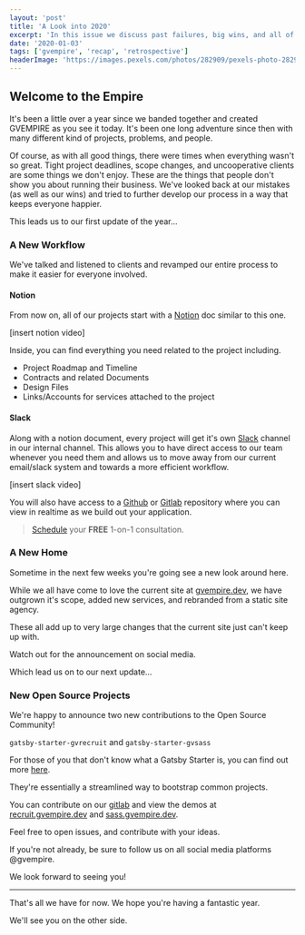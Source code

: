 ```yaml
---
layout: 'post'
title: 'A Look into 2020'
excerpt: 'In this issue we discuss past failures, big wins, and all of the things you can be expecting from us in the next year.'
date: '2020-01-03'
tags: ['gvempire', 'recap', 'retrospective']
headerImage: 'https://images.pexels.com/photos/282909/pexels-photo-282909.jpeg?auto=compress&cs=tinysrgb&dpr=2&h=750&w=1260'
---
```


## Welcome to the Empire

It's been a little over a year since we banded together and created GVEMPIRE as you see it today.
It's been one long adventure since then with many different kind of projects, problems, and people.

Of course, as with all good things, there were times when everything wasn't so great.
Tight project deadlines, scope changes, and uncooperative clients are some things we don't enjoy.
These are the things that people don't show you about running their business.
We've looked back at our mistakes (as well as our wins) and tried to further develop our process in a way that keeps everyone happier.

This leads us to our first update of the year...

### A New Workflow

We've talked and listened to clients and revamped our entire process to make it easier for everyone involved.

#### Notion

From now on, all of our projects start with a [Notion](https://notion.so) doc similar to this one.

[insert notion video]

Inside, you can find everything you need related to the project including.

- Project Roadmap and Timeline
- Contracts and related Documents
- Design Files
- Links/Accounts for services attached to the project

#### Slack

Along with a notion document, every project will get it's own [Slack](https://slack.com) channel in our internal channel.
This allows you to have direct access to our team whenever you need them and allows us to move away from our current email/slack system and towards a more efficient workflow.

[insert slack video]

You will also have access to a [Github](https://github.com) or
[Gitlab](https://gitlab.com) repository where you can view in realtime
as we build out your application.

> [Schedule](https://calendy.com/gvempire/discover) your **FREE** 1-on-1 consultation.

### A New Home

Sometime in the next few weeks you're going see a new look around here.

While we all have come to love the current site at
[gvempire.dev](https://gvempire.dev), we have outgrown it's scope,
added new services, and rebranded from a static site agency.

These all add up to very large changes that the current site just can't
keep up with.

Watch out for the announcement on social media.

Which lead us on to our next update...

### New Open Source Projects

We're happy to announce two new contributions to the Open Source
Community!

`gatsby-starter-gvrecruit` and `gatsby-starter-gvsass`

For those of you that don't know what a Gatsby Starter is, you can find
out more [here](https://www.gatsbyjs.org/starters/).

They're essentially a streamlined way to bootstrap common projects.

You can contribute on our [gitlab](https://gitlab.com/gvempire) and view
the demos at [recruit.gvempire.dev](https://recruit.gvempire.dev) and
[sass.gvempire.dev](https://sass.gvempire.dev).

Feel free to open issues, and contribute with your ideas.

If you're not already, be sure to follow us on all social media platforms @gvempire.

We look forward to seeing you!

---

That's all we have for now. We hope you're having a fantastic year.

We'll see you on the other side.
